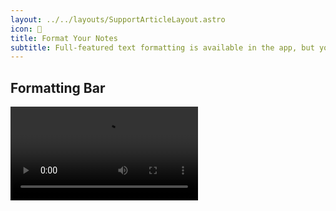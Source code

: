 ```yaml
---
layout: ../../layouts/SupportArticleLayout.astro
icon: 📒
title: Format Your Notes
subtitle: Full-featured text formatting is available in the app, but you can also use shortcuts.
---
```



## Formatting Bar

<Video src="/support/notes/formatting_ios_portrait.mov" />

Available on both iPhone and Mac.

---

## Shortcuts

Skip the buttons and use these shortcuts to quickly style your notes.

| Action                 | While typing          | Keyboard (Mac) |
| ---------------------- | --------------------- | -------------- |
| Bold text              | `*text*`              | `⌘ B`          |
| Italicize text         | `_text_`              | `⌘ I`          |
| Strikethrough text     | `~text~`              | `⇧ ⌘ X`        |
| Highlight text         | <code>\`text\`</code> | 
| Make a title           | `# text`              | 
| Make a heading         | `## text`             |
| Make a subheading      | `### text`            |
| Create a bulleted list | `* text`              |
| Create a numbered list | `1. text`             |
| Create a checklist     | `[] text`             |
